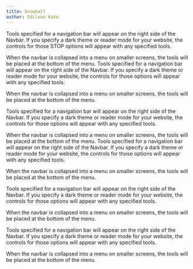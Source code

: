 ```yaml
---
title: Snowball
author: Edilson Kato
---
```


Tools specified for a navigation bar will appear on the right side of the Navbar. If you specify a dark theme or reader mode for your website, the controls for those STOP options will appear with any specified tools.

When the navbar is collapsed into a menu on smaller screens, the tools will be placed at the bottom of the menu.
Tools specified for a navigation bar will appear on the right side of the Navbar. If you specify a dark theme or reader mode for your website, the controls for those options will appear with any specified tools.

When the navbar is collapsed into a menu on smaller screens, the tools will be placed at the bottom of the menu.

Tools specified for a navigation bar will appear on the right side of the Navbar. If you specify a dark theme or reader mode for your website, the controls for those options will appear with any specified tools.

When the navbar is collapsed into a menu on smaller screens, the tools will be placed at the bottom of the menu.
Tools specified for a navigation bar will appear on the right side of the Navbar. If you specify a dark theme or reader mode for your website, the controls for those options will appear with any specified tools.

When the navbar is collapsed into a menu on smaller screens, the tools will be placed at the bottom of the menu.

Tools specified for a navigation bar will appear on the right side of the Navbar. If you specify a dark theme or reader mode for your website, the controls for those options will appear with any specified tools.

When the navbar is collapsed into a menu on smaller screens, the tools will be placed at the bottom of the menu.

Tools specified for a navigation bar will appear on the right side of the Navbar. If you specify a dark theme or reader mode for your website, the controls for those options will appear with any specified tools.

When the navbar is collapsed into a menu on smaller screens, the tools will be placed at the bottom of the menu.